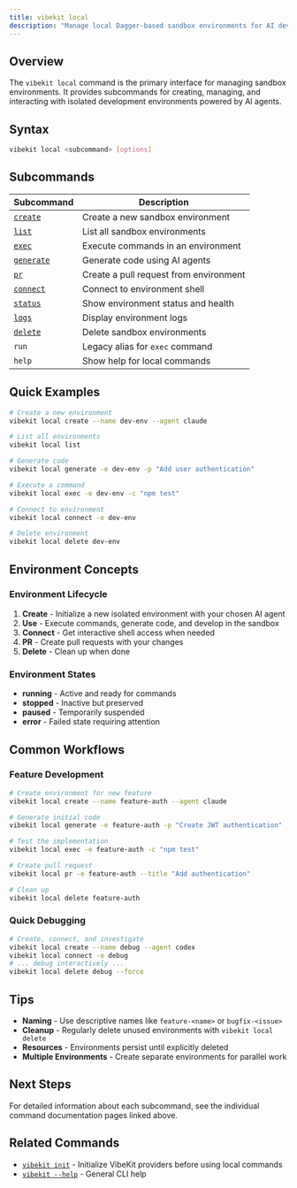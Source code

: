 ```yaml
---
title: vibekit local
description: "Manage local Dagger-based sandbox environments for AI development"
---
```


## Overview

The `vibekit local` command is the primary interface for managing sandbox environments. It provides subcommands for creating, managing, and interacting with isolated development environments powered by AI agents.

## Syntax

```bash
vibekit local <subcommand> [options]
```

## Subcommands

| Subcommand | Description |
|------------|-------------|
| [`create`](/cli/commands/local/create) | Create a new sandbox environment |
| [`list`](/cli/commands/local/list) | List all sandbox environments |
| [`exec`](/cli/commands/local/exec) | Execute commands in an environment |
| [`generate`](/cli/commands/local/generate) | Generate code using AI agents |
| [`pr`](/cli/commands/local/pr) | Create a pull request from environment |
| [`connect`](/cli/commands/local/connect) | Connect to environment shell |
| [`status`](/cli/commands/local/status) | Show environment status and health |
| [`logs`](/cli/commands/local/logs) | Display environment logs |
| [`delete`](/cli/commands/local/delete) | Delete sandbox environments |
| `run` | Legacy alias for `exec` command |
| `help` | Show help for local commands |

## Quick Examples

```bash
# Create a new environment
vibekit local create --name dev-env --agent claude

# List all environments
vibekit local list

# Generate code
vibekit local generate -e dev-env -p "Add user authentication"

# Execute a command
vibekit local exec -e dev-env -c "npm test"

# Connect to environment
vibekit local connect -e dev-env

# Delete environment
vibekit local delete dev-env
```

## Environment Concepts

### Environment Lifecycle

1. **Create** - Initialize a new isolated environment with your chosen AI agent
2. **Use** - Execute commands, generate code, and develop in the sandbox
3. **Connect** - Get interactive shell access when needed
4. **PR** - Create pull requests with your changes
5. **Delete** - Clean up when done

### Environment States

- **running** - Active and ready for commands
- **stopped** - Inactive but preserved
- **paused** - Temporarily suspended
- **error** - Failed state requiring attention

## Common Workflows

### Feature Development

```bash
# Create environment for new feature
vibekit local create --name feature-auth --agent claude

# Generate initial code
vibekit local generate -e feature-auth -p "Create JWT authentication"

# Test the implementation
vibekit local exec -e feature-auth -c "npm test"

# Create pull request
vibekit local pr -e feature-auth --title "Add authentication"

# Clean up
vibekit local delete feature-auth
```

### Quick Debugging

```bash
# Create, connect, and investigate
vibekit local create --name debug --agent codex
vibekit local connect -e debug
# ... debug interactively ...
vibekit local delete debug --force
```

## Tips

- **Naming** - Use descriptive names like `feature-<name>` or `bugfix-<issue>`
- **Cleanup** - Regularly delete unused environments with `vibekit local delete`
- **Resources** - Environments persist until explicitly deleted
- **Multiple Environments** - Create separate environments for parallel work

## Next Steps

For detailed information about each subcommand, see the individual command documentation pages linked above.

## Related Commands

- [`vibekit init`](/cli/commands/init) - Initialize VibeKit providers before using local commands
- [`vibekit --help`](/cli/overview) - General CLI help